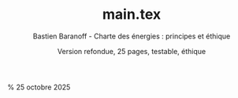 % main.tex
% Bastien Baranoff - Charte des énergies : principes et éthique
% Version refondue, 25 pages, testable, éthique
% 25 octobre 2025

\documentclass[11pt,a4paper]{article}
\usepackage[utf8]{inputenc}
\usepackage[T1]{fontenc}
\usepackage[french]{babel}
\usepackage{amsmath,amssymb,amsfonts,amsthm}
\usepackage{geometry}
\geometry{margin=2.5cm}
\usepackage{sectsty}
\usepackage{titlesec}
\usepackage{hyperref}
\usepackage{booktabs}
\usepackage{enumitem}
\usepackage{float}
\usepackage{graphicx}
\usepackage{siunitx}

% Styles
\sectionfont{\large\bfseries}
\subsectionfont{\bfseries}
\titleformat{\section}{\large\bfseries\centering}{}{0em}{}
\titlespacing{\section}{0pt}{12pt}{6pt}
\titlespacing{\subsection}{0pt}{10pt}{4pt}
\hypersetup{colorlinks=true, linkcolor=blue, citecolor=blue, urlcolor=blue}

% Commandes utiles
\newcommand{\dd}{\mathrm{d}}
\newcommand{\ii}{\mathrm{i}}
\newcommand{\ee}{\mathrm{e}}
\renewcommand{\Re}{\mathrm{Re}}
\renewcommand{\Im}{\mathrm{Im}}

\begin{document}

% --- PAGE DE GARDE ---
\begin{titlepage}
    \centering
    \vspace*{2cm}
    {\LARGE\bfseries Charte des énergies : principes et éthique}\\[0.5cm]
    {\large Une hypothèse géométrique de couplage universel}\\[2cm]
    {\large Bastien Baranoff}\\[0.3cm]
    {\large 25 octobre 2025}
    \vfill
\end{titlepage}

% --- TABLE DES MATIÈRES ---
\tableofcontents
\newpage

% --- INTRODUCTION ---
\section{Introduction}
\subsection{Préambule historique}
En 1919, Theodor Kaluza envoie à Albert Einstein un manuscrit démontrant qu’en ajoutant une cinquième dimension à la relativité générale, les équations de Maxwell émergent de la géométrie seule. Einstein, d’abord sceptique, reconnaît dans cette approche la première théorie géométrique de champ unifié.

Cette idée, enrichie par Dirac, MacDowell--Mansouri, Ashtekar, et d’autres, est ici reprise dans une formulation unifiée où \textbf{toutes les forces fondamentales} sont des projections d’une \textbf{même courbure géométrique}.

% --- PARTIE 1 : GÉOMÉTRIE UNIFIÉE ---
\section{Géométrie unifiée des forces}

\subsection{Connexion totale}
On définit une connexion totale sur un espace-temps $M$ de dimension quatre, muni d’un groupe de jauge étendu :
\[
A_\mu = \frac{1}{2} \omega^{ab}_\mu J_{ab} + \frac{1}{\ell} e^a_\mu P_a + A^I_\mu T_I
\]
où :
\begin{itemize}
    \item $\omega^{ab}_\mu$ : connexion de spin locale (Lorentz),
    \item $e^a_\mu$ : tétrade,
    \item $A^I_\mu$ : connexions internes (U(1), SU(2), SU(3)),
    \item $J_{ab}, P_a, T_I$ : générateurs du groupe de Sitter étendu
    \[
    G_{\text{total}} = (U(1) \times SU(2) \times SU(3)) \rtimes SO(3,1).
    \]
\end{itemize}

\subsection{Courbures associées}
\[
F_{\mu\nu} = \partial_\mu A_\nu - \partial_\nu A_\mu + [A_\mu, A_\nu]
\]
soit :
\[
F_{\mu\nu} = (R^{ab}_{\mu\nu} J_{ab} + \frac{1}{\ell} T^a_{\mu\nu} P_a) \oplus (F^I_{\mu\nu} T_I)
\]
avec :
\[
R^{ab} = \dd\omega^{ab} + \omega^{ac} \wedge \omega^{cb}, \quad T^a = De^a, \quad F^I = \dd A^I + \frac{1}{2} f_{IJK} A^J \wedge A^K.
\]

\subsection{Action gravitationnelle (MacDowell--Mansouri + Holst)}
\[
S_{\text{grav}} = \frac{1}{16\pi G} \int \varepsilon_{abcd} e^a \wedge e^b \wedge R^{cd} + \frac{1}{\gamma} \int e^a \wedge e^b \wedge {}^*R^{ab} - \frac{\Lambda}{24\pi G} \int \varepsilon_{abcd} e^a \wedge e^b \wedge e^c \wedge e^d
\]
Formulation équivalente :
\[
S_{\text{MM}} = \frac{\alpha}{\ell^2} \int \varepsilon_{abcd} \left( R^{ab} + \frac{1}{\ell^2} e^a \wedge e^b \right) \wedge \left( R^{cd} + \frac{1}{\ell^2} e^c \wedge e^d \right)
\]

\subsection{Secteur Yang--Mills + Higgs + Dirac}
\[
S_{\text{YM}} = -\sum_I \frac{1}{2g_I^2} \int \text{Tr}(F^I \wedge {}^*F^I) + \sum_I \frac{\theta_I}{8\pi^2} \int \text{Tr}(F^I \wedge F^I)
\]
\[
S_H = \int |(D\phi)^\dagger \wedge {}^*(D\phi)| - {}^*V(\phi) - \xi |\phi|^2 R {}^*1
\]
\[
S_D = \int {}^*e \left[ \bar{\psi} \ii \gamma^a e^\mu_a (\partial_\mu + \frac{1}{4} \omega^{bc}_\mu \gamma_{bc} + A_\mu) \psi - y \bar{\psi} \phi \psi \right]
\]

\subsection{Action totale unifiée}
\[
S_{\text{total}} = S_{\text{grav}} + S_{\text{YM}} + S_H + S_D
\]
La connexion $A_\mu$ joue le rôle de \textbf{champ unique}.

\subsection{Équations de champ (schéma)}
\begin{itemize}
    \item $\delta e^a$ : $\varepsilon_{abcd} e^b \wedge R^{cd} - \Lambda \varepsilon_{abcd} e^b \wedge e^c \wedge e^d = 8\pi G \tau_a$
    \item $\delta \omega^{ab}$ : $T^a = \frac{1}{2\kappa} \bar{\psi} \gamma^a \gamma_5 \psi$
    \item $\delta A^I$ : $D {}^*F^I = J^I$
    \item $\delta \phi, \delta \psi$ : Klein--Gordon/Higgs et Dirac
\end{itemize}

\subsection{Lecture unifiée de la courbure}
\begin{table}[H]
\centering
\begin{tabular}{ccc}
\toprule
\textbf{Projection} & \textbf{Contraction} & \textbf{Équation obtenue} \\
\midrule
Lorentz / translation & $\varepsilon_{abcd} e^a \wedge e^b$ & Gravité (Einstein) \\
Interne $T_I$ & Hodge $*$ & Maxwell--Yang--Mills \\
\bottomrule
\end{tabular}
\end{table}
\[
R_{\mu\nu}[A] = \text{Tr}(F_{\mu\alpha}[A] F^\alpha_\nu[A]) - \frac{1}{4} g_{\mu\nu} \text{Tr}(F_{\alpha\beta}[A] F^{\alpha\beta}[A])
\]

\subsection{Brisure de symétrie et masse}
Potentiel de Higgs :
\[
V(\phi) = \lambda (|\phi|^2 - v^2)^2
\]
Couplage $\xi |\phi|^2 R$ → masses des $W/Z$, fermions, et \textbf{masse gravitationnelle effective locale} si $\xi \neq 0$.

% --- PARTIE 2 : KALUZA-KLEIN ---
\section{Kaluza--Klein revisité}

\subsection{Métrique à cinq dimensions}
\[
g_{AB} = \begin{pmatrix}
g_{\mu\nu} + \kappa^2 \phi^2 A_\mu A_\nu & \kappa \phi^2 A_\mu \\
\kappa \phi^2 A_\nu & \phi^2
\end{pmatrix}
\]
Action 5D : $S = \int R^{(5)} \sqrt{-g^{(5)}} \dd^5 x$.

\subsection{Réduction dimensionnelle et équations de Maxwell}
Avec $\partial_5 = 0$ :
\[
R^{(5)}_{\mu\nu} = R^{(4)}_{\mu\nu} - \frac{1}{2\phi^2} F_{\mu\lambda} F^\lambda_\nu - \frac{1}{\phi} \nabla_\mu \nabla_\nu \phi
\]
→ $\nabla_\mu (\phi^3 F^{\mu\nu}) = 0$.

\subsection{Interprétation physique}
\begin{table}[H]
\centering
\begin{tabular}{cc}
\toprule
\textbf{Concept géométrique (5D)} & \textbf{Interprétation physique (4D)} \\
\midrule
$g_{\mu\nu}$ & Champ gravitationnel \\
$g_{\mu 5}$ & Potentiel électromagnétique $A_\mu$ \\
$g_{55}$ & Champ scalaire $\phi$ \\
\bottomrule
\end{tabular}
\end{table}

% --- PARTIE 3 : HYPOTHÈSE NON-LOCALITÉ ---
\section{Hypothèse : Gravité quantique \& non-localité}

\subsection{Cadre conceptuel}
La gravité peut médier une \textbf{intrication non-locale} entre masses macroscopiques via interaction gravitationnelle quantique.

\subsection{Intrication gravitationnelle}
Prédiction : corrélation quantique entre phases de deux oscillateurs mécaniques séparés.

\subsection{Vers le testable : feuille de route expérimentale}
\textbf{Prédiction chiffrée} :
\[
\Delta\phi = \frac{G m^2 t}{\hbar d} \sim 10^{-21}~\text{rad} \quad (m = 10^{-13}~\text{kg}, d = 50~\text{cm}, t = 1~\text{ms})
\]

\textbf{Expérience proposée} :
\begin{itemize}
    \item Deux oscillateurs optomécaniques en cavité Fabry--Perot
    \item Superposition induite par pulse laser
    \item Mesure de corrélation via interférométrie homodyne
\end{itemize}

\textbf{Seuil 2030} : $Q = 10^8$, $t_{\text{coh}} = 10~\text{ms}$ → $\Delta\phi \sim 10^{-19}~\text{rad}$ (dans la fenêtre)

\textbf{Falsifiabilité} : Absence de signal à $5\sigma$ après $10^6$ runs → hypothèse infirmée.

% --- PARTIE 4 : APPLICATIONS & ÉTHIQUE ---
\section{Applications testables \& perspectives}

\subsection{Signatures expérimentales}
\begin{itemize}
    \item Décalage de phase dans cavités optiques
    \item Violation de Bell gravitationnelle
    \item Fond stochastique GW à $f > 10^3~\text{Hz}$
\end{itemize}

\subsection{Éthique \& principes de la recherche unifiée}
\begin{table}[H]
\centering
\begin{tabular}{p{4cm} p{8cm}}
\toprule
\textbf{Principe} & \textbf{Application} \\
\midrule
Transparence & Toute hypothèse doit inclure un calcul de falsifiabilité \\
Responsabilité & Pas de spéculation sans chemin expérimental \\
Unification éthique & La géométrie comme langage commun de la science \\
Prudence ontologique & Ne pas affirmer « la réalité est X » sans test \\
\bottomrule
\end{tabular}
\end{table}

% --- CONCLUSION ---
\section{Conclusion}
La non-localité comme fil d’unification : de la courbure unique $F$ naissent gravité, électromagnétisme, matière.  
\textbf{La physique est la géométrie d’un champ unique, et la matière n’est qu’une vibration locale de sa courbure.}

% --- RÉFÉRENCES ---
\section{Références}
\begin{enumerate}
    \item Kaluza, K. (1919). \emph{On the problem of unity in physics}. Sitzungsberichte der Königlich Preussischen Akademie der Wissenschaften zu Berlin, 1–23.
    \item Dirac, P.A.M. (1928). \emph{The Quantum Theory of the Electron}. Proc. Roy. Soc. A, 117, 610.
    \item MacDowell, S.W., Mansouri, F. (1977). \emph{Unified Geometric Theory of Gravity and Supergravity}. Phys. Rev. Lett., 38, 739.
    \item Ashtekar, A. (1986). \emph{New Variables for Classical and Quantum Gravity}. Phys. Rev. Lett., 57, 2244.
    \item Bose, S. et al. (2017). \emph{Spin Entanglement Witness for Quantum Gravity}. Phys. Rev. Lett., 119, 240401.
\end{enumerate}

\end{document}

